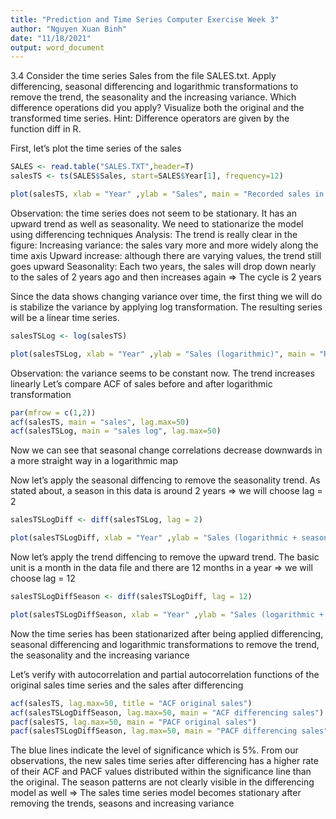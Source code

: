 ```yaml
---
title: "Prediction and Time Series Computer Exercise Week 3"
author: "Nguyen Xuan Binh"
date: "11/18/2021"
output: word_document
---
```


3.4 Consider the time series Sales from the file SALES.txt. Apply differencing, seasonal differencing and logarithmic transformations to remove the trend, the seasonality and the increasing variance. Which difference operations did you apply? Visualize both the original and the transformed time series. Hint: Difference operators are given by the function diff in R.

First, let's plot the time series of the sales

```r
SALES <- read.table("SALES.TXT",header=T)
salesTS <- ts(SALES$Sales, start=SALES$Year[1], frequency=12)

plot(salesTS, xlab = "Year" ,ylab = "Sales", main = "Recorded sales in period 1970-1982")
```
Observation: the time series does not seem to be stationary. It has an upward trend as well as seasonality. We need to stationarize the model using differencing techniques
Analysis: The trend is really clear in the figure:
Increasing variance: the sales vary more and more widely along the time axis 
Upward increase: although there are varying values, the trend still goes upward
Seasonality: Each two years, the sales will drop down nearly to the sales of 2 years ago and then increases again => The cycle is 2 years

Since the data shows changing variance over time, the first thing we will do is stabilize the variance by applying log transformation. The resulting series will be a linear time series.
```r

salesTSLog <- log(salesTS)

plot(salesTSLog, xlab = "Year" ,ylab = "Sales (logarithmic)", main = "Recorded sales in period 1970-1982")
```
Observation: the variance seems to be constant now. The trend increases linearly
Let's compare ACF of sales before and after logarithmic transformation

```r
par(mfrow = c(1,2))
acf(salesTS, main = "sales", lag.max=50)
acf(salesTSLog, main = "sales log", lag.max=50)
```
Now we can see that seasonal change correlations decrease downwards in a more straight way in a logarithmic map

Now let's apply the seasonal diffencing to remove the seasonality trend. As stated about, a season in this data is around 2 years => we will choose lag = 2 
```r
salesTSLogDiff <- diff(salesTSLog, lag = 2)

plot(salesTSLogDiff, xlab = "Year" ,ylab = "Sales (logarithmic + season differencing)", main = "Recorded sales in period 1970-1982")
```


Now let's apply the trend diffencing to remove the upward trend. The basic unit is a month in the data file and there are 12 months in a year => we will choose lag = 12 

```r
salesTSLogDiffSeason <- diff(salesTSLogDiff, lag = 12)

plot(salesTSLogDiffSeason, xlab = "Year" ,ylab = "Sales (logarithmic + season + trend differencing)", main = "Recorded sales in period 1970-1982")
```
Now the time series has been stationarized after being applied differencing, seasonal differencing and logarithmic transformations to remove the trend, the seasonality and the increasing variance

Let's verify with autocorrelation and partial autocorrelation functions of the original sales time series and the sales after differencing

```r
acf(salesTS, lag.max=50, title = "ACF original sales")
acf(salesTSLogDiffSeason, lag.max=50, main = "ACF differencing sales")
pacf(salesTS, lag.max=50, main = "PACF original sales")
pacf(salesTSLogDiffSeason, lag.max=50, main = "PACF differencing sales")
```
The blue lines indicate the level of significance which is 5%. From our observations, the new sales time series after differencing has a higher rate of their ACF and PACF values distributed within the significance line than the original. The season patterns are not clearly visible in the differencing model as well  => The sales time series model becomes stationary after removing the trends, seasons and increasing variance

